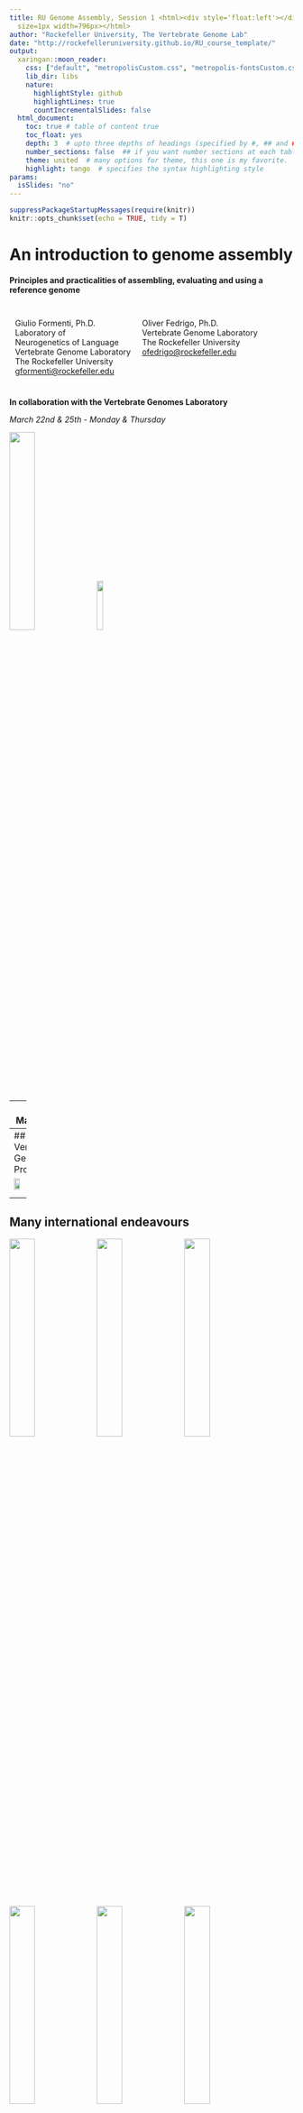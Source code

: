 ```yaml
---
title: RU Genome Assembly, Session 1 <html><div style='float:left'></div><hr color='#EB811B'
  size=1px width=796px></html>
author: "Rockefeller University, The Vertebrate Genome Lab"
date: "http://rockefelleruniversity.github.io/RU_course_template/"
output: 
  xaringan::moon_reader:
    css: ["default", "metropolisCustom.css", "metropolis-fontsCustom.css"]
    lib_dir: libs
    nature:
      highlightStyle: github
      highlightLines: true
      countIncrementalSlides: false
  html_document:
    toc: true # table of content true
    toc_float: yes
    depth: 3  # upto three depths of headings (specified by #, ## and ###)
    number_sections: false  ## if you want number sections at each table header
    theme: united  # many options for theme, this one is my favorite.
    highlight: tango  # specifies the syntax highlighting style
params:
  isSlides: "no"
---
```


```r
suppressPackageStartupMessages(require(knitr))
knitr::opts_chunk$set(echo = TRUE, tidy = T)
```

# An introduction to genome assembly
#### Principles and practicalities of assembling, evaluating and using a reference genome

<div style="float:left; margin:10px" width="40%">
Giulio Formenti, Ph.D.<br/>
Laboratory of <br/> Neurogenetics of Language<br/>
Vertebrate Genome Laboratory<br/>
The Rockefeller University<br/>
<a href="mailto:gformenti@rockefeller.edu">gformenti@rockefeller.edu</a>
</div>

<div style="float:left; margin:10px" width="40%">
Oliver Fedrigo, Ph.D.<br/>
Vertebrate Genome Laboratory<br/>
The Rockefeller University<br/>
<a href="mailto:ofedrigo@rockefeller.edu">ofedrigo@rockefeller.edu</a>
</div>

<br style="clear:left" />

__In collaboration with the Vertebrate Genomes Laboratory__

_March 22nd & 25th - Monday & Thursday_

<img src="imgs/VGL_logo.png" width=30%>
<img src="imgs/RU_logo.png" width=15%>

---
## Materials

- [Introduction to Conda](https://docs.conda.io/projects/conda/en/latest/user-guide/getting-started.html)
- [Introduction to Snakemake](https://snakemake.readthedocs.io/en/stable/)

- [GEP - Genome evaluation pipeline](https://git.imp.fu-berlin.de/cmazzoni/genome_evaluation_snakemake)
- Path on RU HPC to test data: /fakepath/to/data

---
## The Vertebrate Genomes Project

<img src="imgs/VGP_phases.png" width=35% />
<img src="imgs/VGP_map.png" width=55% />

<center>
<a href="https://vertebrategenomesproject.org/">VGP website</a><br/>
<img src="imgs/VGP_logo.png" width=30% />
</center>

---
## Many international endeavours
<img src="imgs/B10K_logo.png" width=30% />
<img src="imgs/dToL_logo.png" width=30% />
<img src="imgs/GIGA_logo.jpg" width=30% />

<img src="imgs/EBP_logo.jpg" width=30% />
<img src="imgs/ERGA_logo.jpg" width=30% />
<img src="imgs/BAT1K_logo.jpg" width=30% />

<p style="text-align:center">
<img src="imgs/BIOGENOMA_logo.png" width=30% />
</p>

---
## Why sequencing the DNA

_«A knowledge of sequences could contribute much <br/>
to our understanding of living matter»_

Frederick Sanger, 1980

<img src="imgs/science.png" width=70% />

---
## 

<div style="font-size:30px;background-image: url('imgs/bg.png'); background-repeat:no-repeat; background-size: 796px; text-align:center; height=600px; padding:200px 0 400px 0" width=100%><b>Genome assembly:<br/>A little bit of history</b></div>

---
## 

<img src="imgs/gatc_history.png" />

To learn more: <a href="https://www.sciencedirect.com/science/article/pii/S2001037019303277">Giani et al., 2020</a>

---
## 1953: The sequence of insulin

<img src="imgs/insulin_a.png" width=500px />
<img src="imgs/Sanger.png" width=197px />

_Refined partition chromatography:_

The two chains are separated and fragmented, the fragments are individually read and sequences from each fragment overlapped to yield a complete sequence.

To learn more: <a href="https://www.sciencedirect.com/science/article/pii/S2001037019303277">Giani et al., 2020</a>

---
## 1953: The sequence of insulin

<img src="imgs/insulin_b.png" width=500px />
<img src="imgs/Sanger.png" width=197px />

_Refined partition chromatography:_

The two chains are separated and fragmented, the fragments are individually read and sequences from each fragment overlapped to yield a complete sequence.

To learn more: <a href="https://www.sciencedirect.com/science/article/pii/S2001037019303277">Giani et al., 2020</a>

---
## 1953: The sequence of insulin


<img src="imgs/insulin_c.png" width=500px />
<img src="imgs/Sanger.png" width=197px />


_Refined partition chromatography:_

The two chains are separated and fragmented, the fragments are individually read and sequences from each fragment overlapped to yield a complete sequence.

To learn more: <a href="https://www.sciencedirect.com/science/article/pii/S2001037019303277">Giani et al., 2020</a>

---
## 1979: Shotgun sequencing

Rodger Staden, invents of the first DNA sequencing ‘software’.

In 1982, Sanger uses it to assemble the entire 48,502 bp of bacteriophage Lambda genome.

<img src="imgs/overlap.png" width=500px />
<img src="imgs/staden.png" width=197px />

To learn more: <a href="https://www.sciencedirect.com/science/article/pii/S2001037019303277">Giani et al., 2020</a>

---
## Whole Genome Sequencing

<img src="imgs/timeline_half.png" width=400px />

---
## De novo genome assembly

The process of determining the sequence of an organism without existing reference.

<img src="imgs/humanWGA.jpg" width=800px />

---
## The HGP produced many tech advancements

<img src="imgs/Moore_law.png" width=600px />

---
## Whole Genome Sequencing

<img src="imgs/timeline.png" width=800px />

---
## Genbank

<img src="imgs/Genbank1.png" width=800px />

---
## Genbank

<img src="imgs/Genbank2.png" width=800px />

---
## NGS-based WGS
<div style="text-align:center">
<div style="float:left">
<img src="imgs/science_birds1.png" height=250px /> <br/>

<img src="imgs/science_birds2.png" height=250px />
</div>

<img style="float:left" src="imgs/bird_tree.png" height=500px />

<br style="clear:left" />
</div>

---
## 

<div style="font-size:30px;background-image: url('imgs/bg.png'); background-repeat:no-repeat; background-size: 796px; text-align:center; height=600px; padding:200px 0 400px 0" width=100%><b>Genome assembly:<br/>Technologies</b></div>

---
## Repeats are a problem

<img src="imgs/Genbank2.png" width=800px />

---
## Third generation sequencing

<div style="float:left; margin:10px">
<img src="imgs/NGS.png" width=300px /><br/>
<b>NGS</b><br/>
- Bridge amplification<br/>
- Short reads<br/>
- High throughput<br/>
- High quality<br/>
</div>
<div style="float:left; margin:10px">
<img src="imgs/TGS.png" width=300px /><br/>
<b>Pacbio (TGS)</b><br/>
- Single molecule<br/>
- Long reads<br/>
- Lower throughput<br/>
- Lower quality<br/>
</div>

<br style="clear:left" />

<a href="https://www.elsevier.es/es-revista-revista-mexicana-biodiversidad-91-articulo-the-study-biodiversity-in-era-S1870345314730076">Escalante et al., 2014</a>

---
## Third generation sequencing: Pacbio

<img src="imgs/pacbio1.png" width=450px />
<img src="imgs/pacbio2.jpg" width=200px />

---
## Third generation sequencing: Pacbio

<img src="imgs/pacbio3.png" width=800px />

---
## Third generation sequencing: Pacbio

<img src="imgs/pacbio4.png" width=800px />

---
## Long read matter

High-quality error-free genome assemblies and annotations are necessary as current 1st and 2nd generation genome sequencing approaches generate numerous errors that cause a variety of problems in downstream analyses. <b>Parts of genes are missing, and some are incorrectly assembled, while others are completely missing from the assemblies despite pieces found in the raw sequence reads.</b> (Vertebrate Genomes Project)

<img src="imgs/finch.png" width=800px />

<a href="https://academic.oup.com/gigascience/article/6/10/gix085/4096262">Korlach et al., 2017</a>

---
## Third generation sequencing: nanopore

<img src="imgs/nanopore2.png" width=340px />
<img src="imgs/nanopore3.png" width=380px />

---
## Linked reads

<img src="imgs/10x.png" width=600px />
<img src="imgs/10x_logo.jpg" width=100px />

* DNA & RNA (single-cell)
* Formerly 10x Genomics, now <a href="https://www.universalsequencing.com/technology">Universal Sequencing (TELL-Seq)</a>

---
## Pacbio Hifi

<img src="imgs/pacbio_logo.png" width=200px />

<img src="imgs/ccs.png" width=100% />

---
## The Telomere-to-Telomere Consortium (T2T)

An open, community-based effort to generate the first complete assembly of a human genome.

<img src="imgs/logsdon.png" width=100% />

<a href="https://www.biorxiv.org/content/10.1101/2020.09.08.285395v1">Logsdon et al., preprint</a>

---
## The Telomere-to-Telomere Consortium (T2T)

<div style="text-align:center">
<img src="imgs/miga1.png" width=75% />

<img src="imgs/miga2.png" width=65% />
</div>
<a href="https://www.nature.com/articles/s41586-020-2547-7">Miga et al., 2020</a>

---
## The Telomere-to-Telomere Consortium (T2T)

Hifi reads are nearly perfect in homopolymer-compressed space.

AATTCTACTCATAT__AAAAA__TCA__TTTTTT__CA &#8594; AATTCTACTCATAT__A__TCA__T__CA

<img style="margin:10px" src="imgs/NGS.png" width=45% />
<img style="margin:10px" src="imgs/TGS.png" width=45% />

<a href="https://www.elsevier.es/es-revista-revista-mexicana-biodiversidad-91-articulo-the-study-biodiversity-in-era-S1870345314730076">Escalante et al., 2014</a>

---
## The Telomere-to-Telomere Consortium (T2T)

<img src="imgs/nurk.png" width=100% />

Nurk et al., in preparation

---
## From reads to contigs

<img src="imgs/reads2contigs.png" width=100% />

<div style="text-align:center"><img src="imgs/swallow.png" width=90% /></div>

---
## From tigs to scaffolds

<img src="imgs/tigs2scaffolds.png" width=100% />

---
## From scaffolds to chromosomes

<img src="imgs/scaffolds2chr.png" width=100% />

---
## Scaffolding: Optical maps

<img style="position:absolute; position: 0 0" src="imgs/bionano1.png" width=20% />
<br/><br/><br/>
<img src="imgs/bionano2.jpg" width=100% />

---
## Scaffolding: Optical maps

<img src="imgs/bionano3.jpg" width=100% />
<img src="imgs/bionano4.png" width=100% />

---
## Scaffolding: Hic

Long-range interactions. Used also to reconstruct the 3D structure of DNA.

<img src="imgs/hic1.png" width=45% />
<img src="imgs/hic2.png" width=45% />

---
## High molecular DNA required

<img src="imgs/PFGE_FEMTO.png" width=100% />

<a href="https://academic.oup.com/gigascience/article/8/1/giy142/5202456">Formenti et al., 2019</a>

---
## VGP pipeline

<img src="imgs/VGP_pipeline.png" width=100% />

<a href="https://www.biorxiv.org/content/10.1101/2020.05.22.110833v1">Rhie et al., in press</a>

---
## 

<div style="font-size:30px;background-image: url('imgs/bg.png'); background-repeat:no-repeat; background-size: 796px; text-align:center; height=600px; padding:200px 0 400px 0" width=100%><b>Genome assembly:<br/>Principles and practicalities</b></div>

---
## Everything starts from an alignment

- Brute-force
- Global alignments
- Local alignments
- Mixed global/local alignments
- Alignment-free approaches

---
## Brute-force

<ol>
<li>Generate all possible alignments</li>
<li>Calculate quality score for each alignment</li>
<li>Pick the alignment with the highest quality score</li>
<li>Done!</li>
</ol>

Unfortunately, there are: <img src="imgs/brute_force.png" width=10% /> potential alignments between 2 sequences of length N

That is, with sequence length = 100:

2^(2\*200)/(3.14\*100)^(1/2) = 9.068476 × 10^58 alignments

---
## Global alignments

<b>1970: Needleman–Wunsch algorithm</b>

- Still guarantees that the best solution will be found
- Also referred as optimal matching algorithm
- Divides a large problem (that of aligning long sequences between each other) into smaller problems (a concept referred to as Dynamic programming)
- Maximizes similarity
- Goes from the smaller problems to the general problem solution
- Used for ‘optimal’ global alignment
- Generally for highly similar sequences (in sequence and length)
- Very slow as the length of sequences grows, but of utmost precision

---
## 

<div style="float:left">
<br/><br/><br/><br/>
Sequences<br/>
---------<br/>
GCATGCU<br/>
GATTACA<br/>
<br/>
Best alignments<br/>
---------------<br/>
GCATG-CU<br/>
G-ATTACA<br/>
<br/>
GCA-TGCU<br/>
G-ATTACA<br/>
<br/>
GCAT-GCU<br/>
G-ATTACA<br/>
</div>

<img style="float:left" src="imgs/NW_algorithm.png" width=70% />

<br style="clear:left" />

<a href="https://en.wikipedia.org/wiki/Needleman%E2%80%93Wunsch_algorithm">Wikipedia</a>


---
## The edit distance

- Also referred as Levenshtein distance

banana → bamana (substitution of "n" for "m")

bamana → bambna (substitution of "a" for "b")

bambna → bambina (insertion of "i").

EDIT DISTANCE = 3

You can calculate the edit distance for all possible alignments and choose the alignment that minimizes the edit distance (for longer sequences find an heuristic). It has been shown it is mathematically equivalent to optimal matching.

---
##  Local alignments

<b>1981: Smith–Waterman algorithm</b>

- Compares segments of all possible lengths and optimizes the similarity measure

- The main difference to the Needleman–Wunsch algorithm is that negative scoring matrix cells are set to zero, making positively scoring local alignments visible. Traceback procedure starts at the highest scoring matrix cell and proceeds until a cell with score zero is encountered, yielding the highest scoring local alignment

- It finds the optimal “local” alignment (best local solution)

- For slightly divergent sequences

- Quadratic complexity in time and space, therefore it often cannot be practically applied to large-scale problems → you need linear solutions

---
##  Alignment-free sequence comparisons

Alignment-free approaches have been used for:

- Transcript quantification → 10-100 times faster.
- SNP calling for known variants (genotyping).
- _De novo_ genome assembly.
- Metagenomics.
- Identification of highly divergent sequences.
- Detection of functional similarities between regulatory elements (e.g. promoters, enhancers, and silencers).
- Study of horizontal gene transfer.
- DNA barcoding of species.

---
## Euclidean distance

<div style="text-align:center">
<img src="imgs/Euclidean_distance.png" width=70% />
<br/>
<a href="https://link.springer.com/article/10.1186/s13059-017-1319-7">Zielezinski et al. 2017</a>
</div>

---
## Assembling a genome today

<div style="float:left; margin:20px">
<b>Short read assemblers:</b><br/>
<br/>
- SGA&nbsp;&nbsp;&nbsp;<i>String graph</i><br/>
- ValVel&nbsp;&nbsp;&nbsp;<i>String graph</i><br/>
- DISCOVAR&nbsp;&nbsp;&nbsp;<i>DBG</i><br/>
- SOAPdenovo&nbsp;&nbsp;&nbsp;<i>DBG</i><br/>
- Euler&nbsp;&nbsp;&nbsp;<i>DBG</i><br/>
- ABySS&nbsp;&nbsp;&nbsp;<i>DBG</i><br/>
- Velvet&nbsp;&nbsp;&nbsp;<i>DBG</i><br/>
- SPAdes&nbsp;&nbsp;&nbsp;<i>DBG</i><br/>
- Edena&nbsp;&nbsp;&nbsp;<i>OLC</i><br/>
- Ray&nbsp;&nbsp;&nbsp;<i>Hybrid</i><br/>
- SSAKE&nbsp;&nbsp;&nbsp;<i>Greedy</i><br/>
- Perga&nbsp;&nbsp;&nbsp;<i>Greedy</i><br/>
- ...<br/>
</div>

<div style="float:left; margin:20px">
<b>Long read assemblers:</b><br/>
<br/>
- Hifiasm&nbsp;&nbsp;&nbsp;<i>OLC</i><br/>
- Canu/HiCanu (ex Celera)&nbsp;&nbsp;&nbsp;<i>OLC</i><br/>
- Peregrine&nbsp;&nbsp;&nbsp;<i>HGAP/OLC</i><br/>
- Falcon-Unzip&nbsp;&nbsp;&nbsp;<i>HGAP/OLC</i><br/>
- Flye&nbsp;&nbsp;&nbsp;<i>Repeat graph</i><br/>
- ...<br/>
</div>
<br style="clear:left" />
<a href="https://en.wikipedia.org/wiki/De_novo_sequence_assemblers">Wikipedia</a>

---
## Assembling a genome today

<img src="imgs/OLC_DBG1.png" width=100% />

---
## Assembling a genome today

<img src="imgs/OLC_DBG2.png" width=100% />

---
## Canu

<div style="text-align:center">
<img src="imgs/canu.png" width=50% />
</div>

---
## Galaxy

<img src="imgs/galaxy1.png" width=100% />

---
## Genome assembly with Galaxy Unicycler

<div style="text-align:center">
<img src="imgs/galaxy2.png" width=80% />
</div>

---
## 

<div style="font-size:30px;background-image: url('imgs/bg.png'); background-repeat:no-repeat; background-size: 796px; text-align:center; height=600px; padding:200px 0 400px 0" width=100%><b>Genome assembly:<br/>Evaluation</b></div>

---
## Synopsis

<ol>
<li>Estimation of genome parameters (Genomescope)</li>
<li>General assembly metrics (contiguity, quality)</li>
<li>Assembly completeness (BUSCO)</li>
<li>Structural accuracy</li>
<li>Kmer multiplicity (false duplications, missing kmers)</li>
<li>Switch rates</li>
<li>WGA (D-Genies, Mummer, Cactus)</li>
<ol>

---
## 1. Genome parameters

Unrivalled software for assembly-free estimates is Genomescope (v2.0, 2020)

<img src="imgs/gs1.png" width=49% />
<img src="imgs/gs2.png" width=49% />

---
## What is a genome assembly?

A genome assembly is the entire genomic sequence derived through a _de novo_ (i.e. reference-free) assembly process of the raw sequencing reads and released by the curators of the genome in the database upon publication.

- Until now a single ‘reference’ individual or pooled individuals in a single reference.
- Haploid.
- Sometimes alternative alleles reported as variants.
- Haplotigs were often completely shuffled as it is unfeasible to determine long blocks of haplotype with NGS.
- Sometimes more than one assembly is present.

---
## The primary assembly

The Primary Assembly constitutes what Genbank curators consider the most up-to-date source for the genomic sequence for this reference.

When available, this is the first result being shown.

Picking a random human gene, the Primary Assembly normally refers to the human genome assembly ‘GRCh38’ (Genome Reference Consortium human build n. 38), the latest release of the long list of high-quality assemblies for the human genome generated since 2001.

<img src="imgs/assembly1.png" width=100% />

---
## The primary assembly

<img src="imgs/assembly2.png" width=100% />

---
## 2. Contiguity

<img src="imgs/assembly3.png" width=100% />

---
## 2. Quality (QV)

<div style="text-align:center">
<img src="imgs/qv1.png" width=60% />

<img src="imgs/qv2.png" width=60% />
</div>

---
## 3. BUSCO scores

<div style="text-align:center">
<img src="imgs/busco.png" width=80% />
</div>

---
## 4. Structural accuracy

<div style="text-align:center">
<img src="imgs/hic2.png" width=70% />
</div>

---
## 5. Kmer multiplicity

<div style="text-align:center">
<img src="imgs/kmer_multiplicity1.png" width=70% />
</div>

---
## 5. Kmer multiplicity

<div style="text-align:center">
<img src="imgs/kmer_multiplicity2.png" width=70% />
</div>

---
## 6. Switch error rate

<div style="text-align:center">
<img src="imgs/switch1.png" width=70% />

<img src="imgs/switch2.png" width=70% />
</div>

---
## 

<div style="font-size:30px;background-image: url('imgs/bg.png'); background-repeat:no-repeat; background-size: 796px; text-align:center; height=600px; padding:200px 0 400px 0" width=100%><b>Genome assembly:<br/>Applications</b></div>

---
## Applications

<div style="text-align:center">
<img src="imgs/applications_long_reads.png" width=100% />
</div>

---
## Contiguity matters

<div style="text-align:center">
<img src="imgs/contiguity.png" width=80% />
</div>

---
## Contiguity matters


Differences between two humans:

<img src="imgs/human_SVs.png" width=100% />

Human-chimp differences (120 Mb overall):

3x10^7 substitutions → 30 Mb (25%)

5x10^6 indels (<80 bp) → 22 Mb (18%)

7x10^4 SVs (>80 bp) → 68 Mb (57%)

---
## Whole genome alignments

<img src="imgs/chicken_barn_swallow.png" width=100% />

---
## Whole genome alignments

<div style="text-align:center">
<img src="imgs/chicken_zebra_finch.png" width=50% />
</div>

---
## Supergenes in the ruff

<img src="imgs/ruff.png" width=100% />

<div style="text-align:center">
<a href="https://www.nature.com/articles/ng.3443">Küpper et al., 2015</a>
<br /><br /><br />
<a href="https://www.scilifelab.se/news/a-supergene-underlies-genetic-differences-in-testosteron-levels-and-sexual-behaviour-in-male-ruff/">Watch this video!</a>
</div>